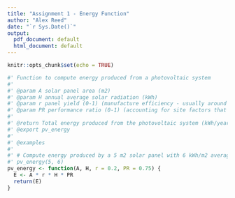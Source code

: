 ```yaml
---
title: "Assignment 1 - Energy Function"
author: "Alex Reed"
date: "`r Sys.Date()`"
output:
  pdf_document: default
  html_document: default
---
```


```r
knitr::opts_chunk$set(echo = TRUE)
```

```r
#' Function to compute energy produced from a photovoltaic system
#'
#' @param A solar panel area (m2)
#' @param H annual average solar radiation (kWh)
#' @param r panel yield (0-1) (manufacture efficiency - usually around 0.2)
#' @param PR performance ratio (0-1) (accounting for site factors that impact efficiency usually around 0.75)
#'
#' @return Total energy produced from the photovoltaic system (kWh/year)
#' @export pv_energy
#'
#' @examples
#' 
#' # Compute energy produced by a 5 m2 solar panel with 6 kWh/m2 average solar radiation
#' pv_energy(5, 6)
pv_energy <- function(A, H, r = 0.2, PR = 0.75) {
  E <- A * r * H * PR
  return(E)
}
```

